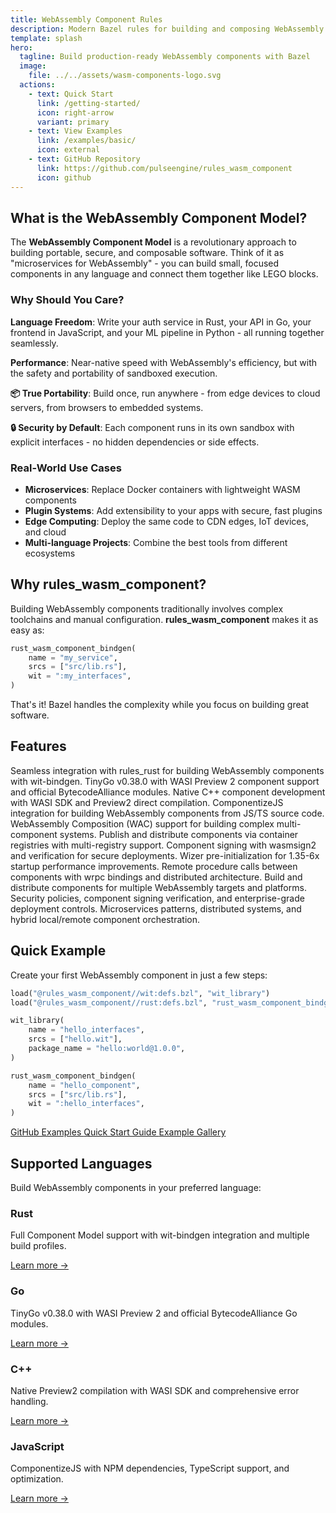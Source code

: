 ```yaml
---
title: WebAssembly Component Rules
description: Modern Bazel rules for building and composing WebAssembly components with multi-language support.
template: splash
hero:
  tagline: Build production-ready WebAssembly components with Bazel
  image:
    file: ../../assets/wasm-components-logo.svg
  actions:
    - text: Quick Start
      link: /getting-started/
      icon: right-arrow
      variant: primary
    - text: View Examples
      link: /examples/basic/
      icon: external
    - text: GitHub Repository
      link: https://github.com/pulseengine/rules_wasm_component
      icon: github
---
```



## What is the WebAssembly Component Model?

The **WebAssembly Component Model** is a revolutionary approach to building portable, secure, and composable software. Think of it as "microservices for WebAssembly" - you can build small, focused components in any language and connect them together like LEGO blocks.

### Why Should You Care?

**Language Freedom**: Write your auth service in Rust, your API in Go, your frontend in JavaScript, and your ML pipeline in Python - all running together seamlessly.

**Performance**: Near-native speed with WebAssembly's efficiency, but with the safety and portability of sandboxed execution.

**📦 True Portability**: Build once, run anywhere - from edge devices to cloud servers, from browsers to embedded systems.

**🔒 Security by Default**: Each component runs in its own sandbox with explicit interfaces - no hidden dependencies or side effects.

### Real-World Use Cases

- **Microservices**: Replace Docker containers with lightweight WASM components
- **Plugin Systems**: Add extensibility to your apps with secure, fast plugins
- **Edge Computing**: Deploy the same code to CDN edges, IoT devices, and cloud
- **Multi-language Projects**: Combine the best tools from different ecosystems

## Why rules_wasm_component?

Building WebAssembly components traditionally involves complex toolchains and manual configuration. **rules_wasm_component** makes it as easy as:

```python
rust_wasm_component_bindgen(
    name = "my_service",
    srcs = ["src/lib.rs"],
    wit = ":my_interfaces",
)
```

That's it! Bazel handles the complexity while you focus on building great software.

## Features

<CardGrid stagger>
	<Card title="Rust Integration" icon="seti:rust">
		Seamless integration with rules_rust for building WebAssembly components with wit-bindgen.
	</Card>
	<Card title="Go Support" icon="seti:go">
		TinyGo v0.38.0 with WASI Preview 2 component support and official BytecodeAlliance modules.
	</Card>
	<Card title="C++ Components" icon="seti:cpp">
		Native C++ component development with WASI SDK and Preview2 direct compilation.
	</Card>
	<Card title="JavaScript/TypeScript" icon="seti:javascript">
		ComponentizeJS integration for building WebAssembly components from JS/TS source code.
	</Card>
	<Card title="WAC Composition" icon="puzzle">
		WebAssembly Composition (WAC) support for building complex multi-component systems.
	</Card>
	<Card title="OCI Publishing" icon="docker">
		Publish and distribute components via container registries with multi-registry support.
	</Card>
	<Card title="Digital Signing" icon="lock">
		Component signing with wasmsign2 and verification for secure deployments.
	</Card>
	<Card title="Performance" icon="rocket">
		Wizer pre-initialization for 1.35-6x startup performance improvements.
	</Card>
	<Card title="WRPC Integration" icon="connection">
		Remote procedure calls between components with wrpc bindings and distributed architecture.
	</Card>
	<Card title="Multi-Architecture" icon="globe">
		Build and distribute components for multiple WebAssembly targets and platforms.
	</Card>
	<Card title="Enterprise Security" icon="shield">
		Security policies, component signing verification, and enterprise-grade deployment controls.
	</Card>
	<Card title="Advanced Composition" icon="workflow">
		Microservices patterns, distributed systems, and hybrid local/remote component orchestration.
	</Card>
</CardGrid>

## Quick Example

Create your first WebAssembly component in just a few steps:

```python title="BUILD.bazel"
load("@rules_wasm_component//wit:defs.bzl", "wit_library")
load("@rules_wasm_component//rust:defs.bzl", "rust_wasm_component_bindgen")

wit_library(
    name = "hello_interfaces",
    srcs = ["hello.wit"],
    package_name = "hello:world@1.0.0",
)

rust_wasm_component_bindgen(
    name = "hello_component",
    srcs = ["src/lib.rs"],
    wit = ":hello_interfaces",
)
```

<div class="demo-buttons">
  <a href="https://github.com/pulseengine/rules_wasm_component/tree/main/examples/basic" class="demo-button">
    GitHub Examples
  </a>
  <a href="/getting-started/" class="demo-button">
    Quick Start Guide
  </a>
  <a href="/examples/" class="demo-button">
    Example Gallery
  </a>
</div>

## Supported Languages

Build WebAssembly components in your preferred language:

<div class="feature-grid">
  <div class="feature-card">
    <h3>Rust</h3>
    <p>Full Component Model support with wit-bindgen integration and multiple build profiles.</p>
    <a href="/languages/rust/">Learn more →</a>
  </div>
  <div class="feature-card">
    <h3>Go</h3>
    <p>TinyGo v0.38.0 with WASI Preview 2 and official BytecodeAlliance Go modules.</p>
    <a href="/languages/go/">Learn more →</a>
  </div>
  <div class="feature-card">
    <h3>C++</h3>
    <p>Native Preview2 compilation with WASI SDK and comprehensive error handling.</p>
    <a href="/languages/cpp/">Learn more →</a>
  </div>
  <div class="feature-card">
    <h3>JavaScript</h3>
    <p>ComponentizeJS with NPM dependencies, TypeScript support, and optimization.</p>
    <a href="/languages/javascript/">Learn more →</a>
  </div>
</div>
